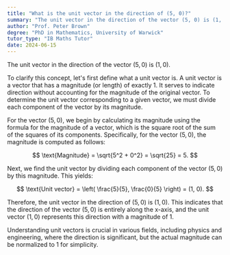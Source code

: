 ```yaml
---
title: "What is the unit vector in the direction of (5, 0)?"
summary: "The unit vector in the direction of the vector (5, 0) is (1, 0), indicating that it has been normalized to a magnitude of one while retaining the same direction."
author: "Prof. Peter Brown"
degree: "PhD in Mathematics, University of Warwick"
tutor_type: "IB Maths Tutor"
date: 2024-06-15
---
```


The unit vector in the direction of the vector $(5, 0)$ is $(1, 0)$.

To clarify this concept, let's first define what a unit vector is. A unit vector is a vector that has a magnitude (or length) of exactly $1$. It serves to indicate direction without accounting for the magnitude of the original vector. To determine the unit vector corresponding to a given vector, we must divide each component of the vector by its magnitude.

For the vector $(5, 0)$, we begin by calculating its magnitude using the formula for the magnitude of a vector, which is the square root of the sum of the squares of its components. Specifically, for the vector $(5, 0)$, the magnitude is computed as follows:

$$
\text{Magnitude} = \sqrt{5^2 + 0^2} = \sqrt{25} = 5.
$$

Next, we find the unit vector by dividing each component of the vector $(5, 0)$ by this magnitude. This yields:

$$
\text{Unit vector} = \left( \frac{5}{5}, \frac{0}{5} \right) = (1, 0).
$$

Therefore, the unit vector in the direction of $(5, 0)$ is $(1, 0)$. This indicates that the direction of the vector $(5, 0)$ is entirely along the x-axis, and the unit vector $(1, 0)$ represents this direction with a magnitude of $1$. 

Understanding unit vectors is crucial in various fields, including physics and engineering, where the direction is significant, but the actual magnitude can be normalized to $1$ for simplicity.
    
